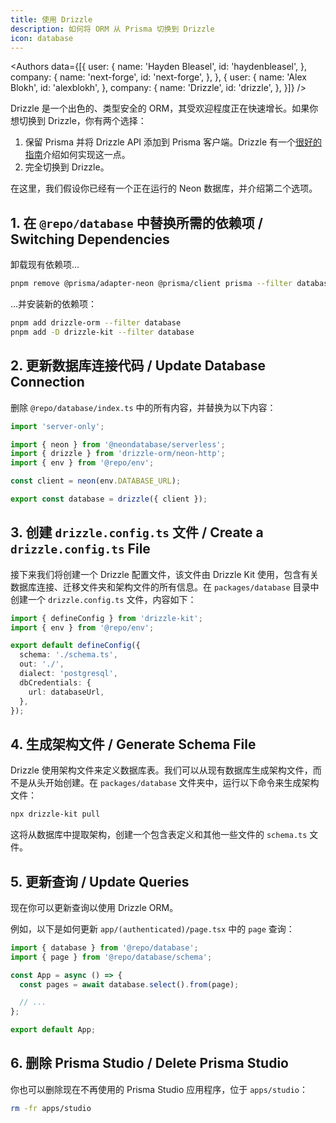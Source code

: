 ```yaml
---
title: 使用 Drizzle
description: 如何将 ORM 从 Prisma 切换到 Drizzle
icon: database
---
```



<Authors data={[{
  user: {
    name: 'Hayden Bleasel',
    id: 'haydenbleasel',
  },
  company: {
    name: 'next-forge',
    id: 'next-forge',
  },
}, {
  user: {
    name: 'Alex Blokh',
    id: 'alexblokh',
  },
  company: {
    name: 'Drizzle',
    id: 'drizzle',
  },
}]} />

Drizzle 是一个出色的、类型安全的 ORM，其受欢迎程度正在快速增长。如果你想切换到 Drizzle，你有两个选择：

1. 保留 Prisma 并将 Drizzle API 添加到 Prisma 客户端。Drizzle 有一个[很好的指南](https://orm.drizzle.team/docs/prisma)介绍如何实现这一点。
2. 完全切换到 Drizzle。

在这里，我们假设你已经有一个正在运行的 Neon 数据库，并介绍第二个选项。

## 1. 在 `@repo/database` 中替换所需的依赖项 / Switching Dependencies

卸载现有依赖项...

```sh Terminal
pnpm remove @prisma/adapter-neon @prisma/client prisma --filter database
```

...并安装新的依赖项：

```sh Terminal
pnpm add drizzle-orm --filter database
pnpm add -D drizzle-kit --filter database
```

## 2. 更新数据库连接代码 / Update Database Connection

删除 `@repo/database/index.ts` 中的所有内容，并替换为以下内容：

```ts packages/database/index.ts
import 'server-only';

import { neon } from '@neondatabase/serverless';
import { drizzle } from 'drizzle-orm/neon-http';
import { env } from '@repo/env';

const client = neon(env.DATABASE_URL);

export const database = drizzle({ client });
```

## 3. 创建 `drizzle.config.ts` 文件 / Create a `drizzle.config.ts` File

接下来我们将创建一个 Drizzle 配置文件，该文件由 Drizzle Kit 使用，包含有关数据库连接、迁移文件夹和架构文件的所有信息。在 `packages/database` 目录中创建一个 `drizzle.config.ts` 文件，内容如下：

```ts packages/database/drizzle.config.ts
import { defineConfig } from 'drizzle-kit';
import { env } from '@repo/env';

export default defineConfig({
  schema: './schema.ts',
  out: './',
  dialect: 'postgresql',
  dbCredentials: {
    url: databaseUrl,
  },
});
```

## 4. 生成架构文件 / Generate Schema File

Drizzle 使用架构文件来定义数据库表。我们可以从现有数据库生成架构文件，而不是从头开始创建。在 `packages/database` 文件夹中，运行以下命令来生成架构文件：

```sh
npx drizzle-kit pull
```

这将从数据库中提取架构，创建一个包含表定义和其他一些文件的 `schema.ts` 文件。

## 5. 更新查询 / Update Queries

现在你可以更新查询以使用 Drizzle ORM。

例如，以下是如何更新 `app/(authenticated)/page.tsx` 中的 `page` 查询：

```ts apps/app/app/(authenticated)/page.tsx {2, 7}
import { database } from '@repo/database';
import { page } from '@repo/database/schema';

const App = async () => {
  const pages = await database.select().from(page);

  // ...
};

export default App;
```

## 6. 删除 Prisma Studio / Delete Prisma Studio

你也可以删除现在不再使用的 Prisma Studio 应用程序，位于 `apps/studio`：

```sh Terminal
rm -fr apps/studio
```

